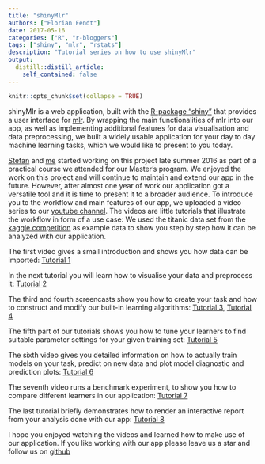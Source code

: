 ```yaml
---
title: "shinyMlr"
authors: ["Florian Fendt"]
date: 2017-05-16
categories: ["R", "r-bloggers"]
tags: ["shiny", "mlr", "rstats"]
description: "Tutorial series on how to use shinyMlr"
output:
  distill::distill_article:
    self_contained: false
---
```


```r
knitr::opts_chunk$set(collapse = TRUE)
```

shinyMlr is a web application, built with the
[R-package "shiny"](https://cran.r-project.org/web/packages/shiny/index.html)
that provides a user interface for [mlr](https://github.com/mlr-org/mlr).
By wrapping the main functionalities of mlr into our app, as well as
implementing additional features for data visualisation and data preprocessing,
we built a widely usable application for your day to day
machine learning tasks, which we would like to present to you today.

[Stefan](http://Coorsaa.github.io/) and [me](http://florianfendt.github.io/)
started working on this project late summer 2016 as part of a practical
course we attended for our Master's program. We enjoyed the work on this
project and will continue to maintain and extend our app in the future.
However, after almost one year of work our application got a versatile tool
and it is time to present it to a broader audience.
To introduce you to the workflow and main features of our app,
we uploaded a video series to our
[youtube channel](https://www.youtube.com/channel/UCxafH0u7ewWHEULXcEa_zkg).
The videos are little tutorials that illustrate the workflow
in form of a use case:
We used the titanic data set from the
[kaggle competition](https://www.kaggle.com/c/titanic)
as example data to show you step by step how it can be analyzed with our
application.

The first video gives a small introduction and shows you how data can be
imported: [Tutorial 1](https://www.youtube.com/watch?v=VZuRSQZdayY)

In the next tutorial you will learn how to visualise your data and
preprocess it: [Tutorial 2](https://www.youtube.com/watch?v=kKV4mg-wRts)

The third and fourth screencasts show you how to create your task and
how to construct and modify our built-in learning algorithms: [Tutorial 3](https://www.youtube.com/watch?v=HPr-9dBbv6o), [Tutorial 4](https://www.youtube.com/watch?v=SjeQzvEjoaQ)

The fifth part of our tutorials shows you how to tune your learners to find
suitable parameter settings for your given training set: [Tutorial 5](https://www.youtube.com/watch?v=gMh4ZhRQhJI)

The sixth video gives you detailed information on how to actually train models
on your task, predict on new data and plot model diagnostic and prediction
plots: [Tutorial 6](https://www.youtube.com/watch?v=Fxbc5YmI_i8)

The seventh video runs a benchmark experiment, to show you how to compare
different learners in our application: [Tutorial 7](https://www.youtube.com/watch?v=3Y1cfxtUCNY)

The last tutorial briefly demonstrates how to render an interactive report
from your analysis done with our app: [Tutorial 8](https://www.youtube.com/watch?v=UxHHYem4-s8)

I hope you enjoyed watching the videos and learned how to make use of our
application.
If you like working with our app please leave us a star and follow us on
[github](https://github.com/mlr-org/shinyMlr)
